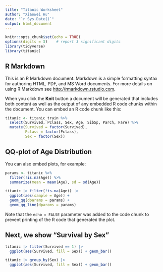 ```yaml
---
title: "Titanic Worksheet"
author: "Xiaowei Hu"
date: "`r Sys.Date()`"
output: html_document
---
```


```r
knitr::opts_chunk$set(echo = TRUE)
options(digits = 3)    # report 3 significant digits
library(tidyverse)
library(titanic)
```

## R Markdown

This is an R Markdown document. Markdown is a simple formatting syntax for authoring HTML, PDF, and MS Word documents. For more details on using R Markdown see <http://rmarkdown.rstudio.com>.

When you click the **Knit** button a document will be generated that includes both content as well as the output of any embedded R code chunks within the document. You can embed an R code chunk like this:

```r
titanic <- titanic_train %>%
  select(Survived, Pclass, Sex, Age, SibSp, Parch, Fare) %>%
  mutate(Survived = factor(Survived),
         Pclass = factor(Pclass),
         Sex = factor(Sex))
```

## QQ-plot of Age Distribution

You can also embed plots, for example:

```r
params <- titanic %>%
  filter(!is.na(Age)) %>%
  summarize(mean = mean(Age), sd = sd(Age))

titanic |> filter(!is.na(Age)) |>
  ggplot(aes(sample = Age)) +
  geom_qq(dparams = params) +
  geom_qq_line(dparams = params)
```

Note that the `echo = FALSE` parameter was added to the code chunk to prevent printing of the R code that generated the plot.

## Next, we show "Survival by Sex"

```r
titanic |> filter(Survived == 1) |>
  ggplot(aes(Survived, fill = Sex)) + geom_bar()

titanic |> group_by(Sex) |>
  ggplot(aes(Survived, fill = Sex)) + geom_bar()
```
